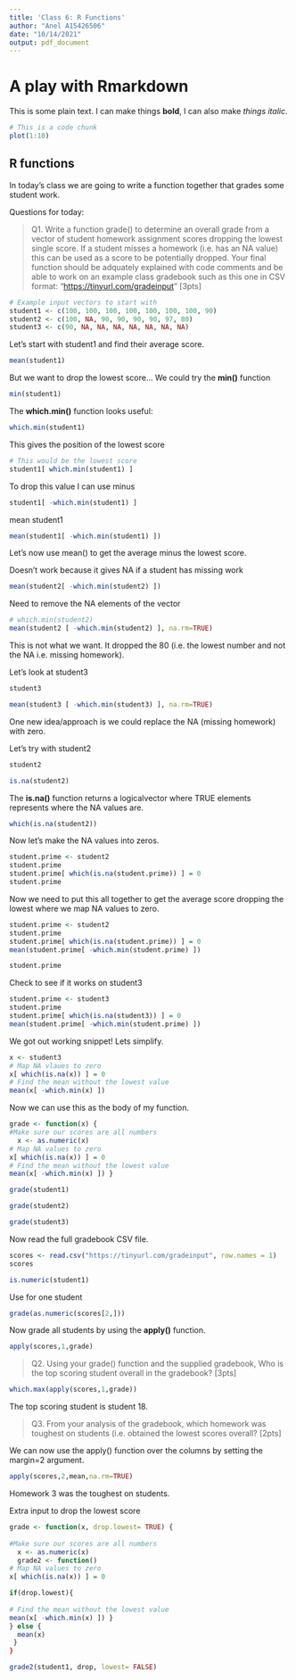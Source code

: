```yaml
---
title: 'Class 6: R Functions'
author: "Anel A15426506"
date: "10/14/2021"
output: pdf_document
---
```


# A play with Rmarkdown

This is some plain text. I can make things **bold**, I can also make *things italic*.

```r
# This is a code chunk
plot(1:10)
```

## R functions

In today's class we are going to write a function together that grades some student work.

Questions for today:

> Q1. Write a function grade() to determine an overall grade from a vector of student homework assignment scores dropping the lowest single score. If a student misses a homework (i.e. has an NA value) this can be used as a score to be potentially dropped. Your final function should be adquately explained with code comments and be able to work on an example class gradebook such as this one in CSV format: "<https://tinyurl.com/gradeinput>" [3pts]

```r
# Example input vectors to start with
student1 <- c(100, 100, 100, 100, 100, 100, 100, 90)
student2 <- c(100, NA, 90, 90, 90, 90, 97, 80)
student3 <- c(90, NA, NA, NA, NA, NA, NA, NA)
```


Let's start with student1 and find their average score.
```r
mean(student1)
```

But we want to drop the lowest score...
We could try the **min()** function

```r
min(student1)
```

The **which.min()** function looks useful:
```r
which.min(student1)
```
This gives the position of the lowest score


```r
# This would be the lowest score
student1[ which.min(student1) ]
```
To drop this value I can use minus

```r
student1[ -which.min(student1) ]
```

mean student1
```r
mean(student1[ -which.min(student1) ])
```

Let's now use mean() to get the average minus the lowest score.

Doesn't work because it gives NA if a student has missing work
```r
mean(student2[ -which.min(student2) ])
```

Need to remove the NA elements of the vector
```r
# which.min(student2)
mean(student2 [ -which.min(student2) ], na.rm=TRUE)
```
This is not what we want. It dropped the 80 (i.e. the lowest number and not the NA i.e. missing homework).

Let's look at student3
```r
student3
```

```r
mean(student3 [ -which.min(student3) ], na.rm=TRUE)
```

One new idea/approach is we could replace the NA (missing homework) with zero.

Let's try with student2
```r
student2
```

```r
is.na(student2)
```
The **is.na()** function returns a logicalvector where TRUE elements represents where the NA values are.

```r
which(is.na(student2))
```
Now let's make the NA values into zeros.

```r
student.prime <- student2
student.prime
student.prime[ which(is.na(student.prime)) ] = 0
student.prime
```

Now we need to put this all together to get the average score dropping the lowest where we map NA values to zero.

```r
student.prime <- student2
student.prime
student.prime[ which(is.na(student.prime)) ] = 0
mean(student.prime[ -which.min(student.prime) ])
```
```r
student.prime
```
Check to see if it works on student3
```r
student.prime <- student3
student.prime
student.prime[ which(is.na(student3)) ] = 0
mean(student.prime[ -which.min(student.prime) ])
```
We got out working snippet! Lets simplify. 
```r
x <- student3
# Map NA vlaues to zero
x[ which(is.na(x)) ] = 0
# Find the mean without the lowest value
mean(x[ -which.min(x) ])
```


Now we can use this as the body of my function.
```r
grade <- function(x) {
#Make sure our scores are all numbers
  x <- as.numeric(x)
# Map NA values to zero
x[ which(is.na(x)) ] = 0
# Find the mean without the lowest value
mean(x[ -which.min(x) ]) }
```

```r
grade(student1)
```
```r
grade(student2)
```
```r
grade(student3)
```

Now read the full gradebook CSV file.
```r
scores <- read.csv("https://tinyurl.com/gradeinput", row.names = 1)
scores
```


```r
is.numeric(student1)
```
Use for one student
```r
grade(as.numeric(scores[2,]))
```
Now grade all students by using the **apply()** function.

```r
apply(scores,1,grade)
```

>Q2. Using your grade() function and the supplied gradebook, Who is the top scoring student
overall in the gradebook? [3pts]

```r
which.max(apply(scores,1,grade))
```

The top scoring student is student 18.

> Q3. From your analysis of the gradebook, which homework was toughest on students (i.e. obtained
the lowest scores overall? [2pts]

We can now use the apply() function over the columns by setting the margin=2 argument.
```r
apply(scores,2,mean,na.rm=TRUE)
```
Homework 3 was the toughest on students.




Extra input to drop the lowest score
```r
grade <- function(x, drop.lowest= TRUE) {
 
#Make sure our scores are all numbers
  x <- as.numeric(x)
  grade2 <- function()
# Map NA values to zero
x[ which(is.na(x)) ] = 0

if(drop.lowest){
  
# Find the mean without the lowest value
mean(x[ -which.min(x) ]) }
} else {
  mean(x)
 }
}
```

```r
grade2(student1, drop, lowest= FALSE)
```

